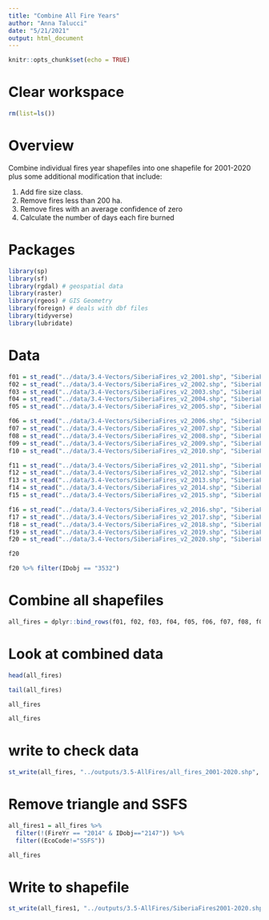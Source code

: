 ```yaml
---
title: "Combine All Fire Years"
author: "Anna Talucci"
date: "5/21/2021"
output: html_document
---
```


```r
knitr::opts_chunk$set(echo = TRUE)
```

# Clear workspace

```r
rm(list=ls()) 
```

# Overview

Combine individual fires year shapefiles into one shapefile for 2001-2020 plus some additional modification that include: 

1. Add fire size class. 
2. Remove fires less than 200 ha.
3. Remove fires with an average confidence of zero 
4. Calculate the number of days each fire burned

# Packages

```r
library(sp)
library(sf)
library(rgdal) # geospatial data
library(raster)
library(rgeos) # GIS Geometry
library(foreign) # deals with dbf files
library(tidyverse)
library(lubridate)
```


# Data

```r
f01 = st_read("../data/3.4-Vectors/SiberiaFires_v2_2001.shp", "SiberiaFires_v2_2001") 
f02 = st_read("../data/3.4-Vectors/SiberiaFires_v2_2002.shp", "SiberiaFires_v2_2002") 
f03 = st_read("../data/3.4-Vectors/SiberiaFires_v2_2003.shp", "SiberiaFires_v2_2003") 
f04 = st_read("../data/3.4-Vectors/SiberiaFires_v2_2004.shp", "SiberiaFires_v2_2004") 
f05 = st_read("../data/3.4-Vectors/SiberiaFires_v2_2005.shp", "SiberiaFires_v2_2005") 
```

```r
f06 = st_read("../data/3.4-Vectors/SiberiaFires_v2_2006.shp", "SiberiaFires_v2_2006") 
f07 = st_read("../data/3.4-Vectors/SiberiaFires_v2_2007.shp", "SiberiaFires_v2_2007") 
f08 = st_read("../data/3.4-Vectors/SiberiaFires_v2_2008.shp", "SiberiaFires_v2_2008") 
f09 = st_read("../data/3.4-Vectors/SiberiaFires_v2_2009.shp", "SiberiaFires_v2_2009") 
f10 = st_read("../data/3.4-Vectors/SiberiaFires_v2_2010.shp", "SiberiaFires_v2_2010") 
```

```r
f11 = st_read("../data/3.4-Vectors/SiberiaFires_v2_2011.shp", "SiberiaFires_v2_2011") 
f12 = st_read("../data/3.4-Vectors/SiberiaFires_v2_2012.shp", "SiberiaFires_v2_2012") 
f13 = st_read("../data/3.4-Vectors/SiberiaFires_v2_2013.shp", "SiberiaFires_v2_2013") 
f14 = st_read("../data/3.4-Vectors/SiberiaFires_v2_2014.shp", "SiberiaFires_v2_2014") 
f15 = st_read("../data/3.4-Vectors/SiberiaFires_v2_2015.shp", "SiberiaFires_v2_2015") 
```

```r
f16 = st_read("../data/3.4-Vectors/SiberiaFires_v2_2016.shp", "SiberiaFires_v2_2016") 
f17 = st_read("../data/3.4-Vectors/SiberiaFires_v2_2017.shp", "SiberiaFires_v2_2017") 
f18 = st_read("../data/3.4-Vectors/SiberiaFires_v2_2018.shp", "SiberiaFires_v2_2018") 
f19 = st_read("../data/3.4-Vectors/SiberiaFires_v2_2019.shp", "SiberiaFires_v2_2019") 
f20 = st_read("../data/3.4-Vectors/SiberiaFires_v2_2020.shp", "SiberiaFires_v2_2020") 
```

```r
f20
```

```r
f20 %>% filter(IDobj == "3532")

```

# Combine all shapefiles
```r
all_fires = dplyr::bind_rows(f01, f02, f03, f04, f05, f06, f07, f08, f09, f10, f11, f12, f13, f14, f15, f16, f17, f18, f19, f20)
```

# Look at combined data
```r
head(all_fires)
```

```r
tail(all_fires)
```

```r
all_fires
```

```r
all_fires
```

# write to check data
```r
st_write(all_fires, "../outputs/3.5-AllFires/all_fires_2001-2020.shp", driver="ESRI Shapefile") 
```

# Remove triangle and SSFS
```r
all_fires1 = all_fires %>% 
  filter(!(FireYr == "2014" & IDobj=="2147")) %>%
  filter((EcoCode!="SSFS"))
```



```r
all_fires
```

# Write to shapefile
```r
st_write(all_fires1, "../outputs/3.5-AllFires/SiberiaFires2001-2020.shp", driver="ESRI Shapefile") 
```


